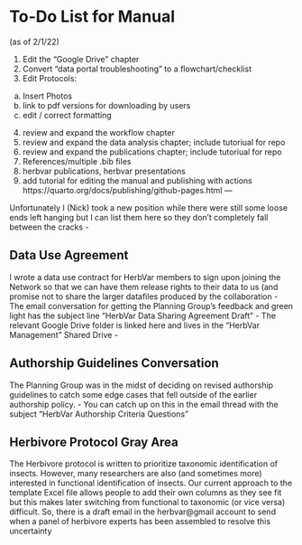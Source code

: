 # To-Do List for Manual 

(as of 2/1/22)

1. Edit the "Google Drive" chapter
2. Convert "data portal troubleshooting" to a flowchart/checklist
3. Edit Protocols:
  a. Insert Photos
  b. link to pdf versions for downloading by users
  c. edit / correct formatting 
4. review and expand the workflow chapter
5. review and expand the data analysis chapter; include tutoriual for repo
5. review and expand the publications chapter; include tutoriual for repo
6. References/multiple .bib files
7. herbvar publications, herbvar presentations
8. add tutorial for editing the manual and publishing with actions
https://quarto.org/docs/publishing/github-pages.html
---

Unfortunately I (Nick) took a new position while there were still some loose ends left hanging but I can list them here so they don’t completely fall between the cracks -

## Data Use Agreement 

I wrote a data use contract for HerbVar members to sign upon joining the Network so that we can have them release rights to their data to us (and promise not to share the larger datafiles produced by the collaboration - The email conversation for getting the Planning Group’s feedback and green light has the subject line “HerbVar Data Sharing Agreement Draft” - The relevant Google Drive folder is linked here and lives in the “HerbVar Management” Shared Drive -

## Authorship Guidelines Conversation 

The Planning Group was in the midst of deciding on revised authorship guidelines to catch some edge cases that fell outside of the earlier authorship policy. - You can catch up on this in the email thread with the subject “HerbVar Authorship Criteria Questions”

## Herbivore Protocol Gray Area 

The Herbivore protocol is written to prioritize taxonomic identification of insects. However, many researchers are also (and sometimes more) interested in functional identification of insects. Our current approach to the template Excel file allows people to add their own columns as they see fit but this makes later switching from functional to taxonomic (or vice versa) difficult. So, there is a draft email in the herbvar\@gmail account to send when a panel of herbivore experts has been assembled to resolve this uncertainty
